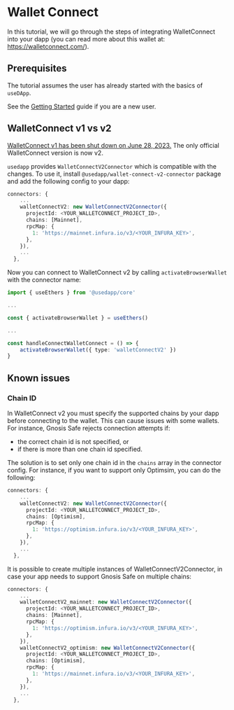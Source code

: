 # Wallet Connect

In this tutorial, we will go through the steps of integrating WalletConnect into your dapp (you can read more about this wallet at: https://walletconnect.com/).

## Prerequisites

The tutorial assumes the user has already started with the basics of `useDApp`.

See the [Getting Started](/docs) guide if you are a new user.

## WalletConnect v1 vs v2

[WalletConnect v1 has been shut down on June 28, 2023.](https://docs.walletconnect.com/2.0/advanced/migration-from-v1.x/overview) The only official WalletConnect version is now v2.

`usedapp` provides `WalletConnectV2Connector` which is compatible with the changes. To use it, install `@usedapp/wallet-connect-v2-connector` package and add the following config to your dapp: 

```ts
connectors: {
    ...
    walletConnectV2: new WalletConnectV2Connector({
      projectId: <YOUR_WALLETCONNECT_PROJECT_ID>,
      chains: [Mainnet],
      rpcMap: {
        1: 'https://mainnet.infura.io/v3/<YOUR_INFURA_KEY>',
      },
    }),
    ...
  },
```

Now you can connect to WalletConnect v2 by calling `activateBrowserWallet` with the connector name:

```ts
import { useEthers } from '@usedapp/core'

...

const { activateBrowserWallet } = useEthers()

...

const handleConnectWalletConnect = () => {
    activateBrowserWallet({ type: 'walletConnectV2' })
}
```

## Known issues

### Chain ID

In WalletConnect v2 you must specify the supported chains by your dapp before connecting to the wallet. This can cause issues with some wallets. For instance, Gnosis Safe rejects connection attempts if:
- the correct chain id is not specified, or
- if there is more than one chain id specified. 

The solution is to set only one chain id in the `chains` array in the connector config. For instance, if you want to support only Optimsim, you can do the following:

```ts
connectors: {
    ...
    walletConnectV2: new WalletConnectV2Connector({
      projectId: <YOUR_WALLETCONNECT_PROJECT_ID>,
      chains: [Optimism],
      rpcMap: {
        1: 'https://optimism.infura.io/v3/<YOUR_INFURA_KEY>',
      },
    }),
    ...
  },
```

It is possible to create multiple instances of WalletConnectV2Connector, in case your app needs to support Gnosis Safe on multiple chains:

```ts
connectors: {
    ...
    walletConnectV2_mainnet: new WalletConnectV2Connector({
      projectId: <YOUR_WALLETCONNECT_PROJECT_ID>,
      chains: [Mainnet],
      rpcMap: {
        1: 'https://optimism.infura.io/v3/<YOUR_INFURA_KEY>',
      },
    }),
    walletConnectV2_optimism: new WalletConnectV2Connector({
      projectId: <YOUR_WALLETCONNECT_PROJECT_ID>,
      chains: [Optimism],
      rpcMap: {
        1: 'https://mainnet.infura.io/v3/<YOUR_INFURA_KEY>',
      },
    }),
    ...
  },
```
